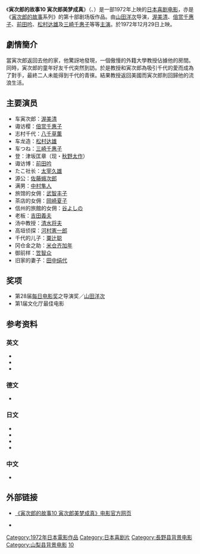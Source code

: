 {{noteTA
|1=zh:男人真命苦; zh-cn:寅次郎的故事; zh-tw:男人真命苦; zh-hk:男人四十戇居居;
}}
{{Infobox Film
| name = 寅次郎的故事10 寅次郎美梦成真<br><small>男はつらいよ 寅次郎夢枕<br>Tora-san's Dream-Come-True</small>
| image = 
| caption = 
| director = [[山田洋次|山田洋次]]
| producer = 
| writer = 山田洋次<br>朝间义隆
| starring = [[渥美清|渥美清]]<br>[[吉永小百合|吉永小百合]]
| music = [[山本直纯|山本直纯]]
| cinematography = 高羽哲夫
| editing = 石井岩
| distributor = [[松竹|松竹]]
| released = {{Film date|1972|12|29}}
| runtime = 95分钟
| country = {{JPN}}
| language = 日语
| budget = 
| gross = 
| preceded_by = [[寅次郎的故事9_柴又慕情|寅次郎的故事9 柴又慕情]]
| followed_by = [[寅次郎的故事11_寅次郎勿忘我|寅次郎的故事11 寅次郎勿忘我]]
}}

《'''寅次郎的故事10 寅次郎美梦成真'''》（{{lang-ja|男はつらいよ 寅次郎夢枕}}、{{lang-en|Tora-san's Dream-Come-True}}）是一部1972年上映的[[日本|日本]][[喜剧电影|喜剧电影]]，亦是《[[寅次郎的故事|寅次郎的故事]]系列》的第十部剧场版作品。由[[山田洋次|山田洋次]]导演，[[渥美清|渥美清]]、[[倍赏千惠子|倍赏千惠子]]、[[前田吟|前田吟]]、[[松村达雄|松村达雄]]及[[三崎千惠子|三崎千惠子]]等等[[主演|主演]]。於1972年12月29日上映。

==劇情簡介==
當寅次郎返回去他的家，他驚訝地發現，一個傲慢的外籍大學教授佔據他的房間。同時，寅次郎的童年好友千代突然到訪。於是教授和寅次郎為吸引千代的愛而成為了對手，最終二人未能得到千代的青徠。結果教授返回美國而寅次郎則回歸他的流浪生活。

==主要演员==
*车寅次郎：[[渥美清|渥美清]]
*诹访樱：[[倍赏千惠子|倍赏千惠子]]
*志村千代：[[八千草薫|八千草薫]]
*车龙造：[[松村达雄|松村达雄]]
*车つね：[[三崎千惠子|三崎千惠子]]
*登：津坂匡章（现・[[秋野太作|秋野太作]]）
*诹访博：[[前田吟|前田吟]]
*たこ社长：[[太宰久雄|太宰久雄]]
*源公：[[佐藤蛾次郎|佐藤蛾次郎]]
*满男：[[中村隼人|中村隼人]]
*旅馆的女佣：[[武智丰子|武智丰子]]
*茶店的女佣：[[岡崎夏子|岡崎夏子]]
*信州的旅館的女佣：[[谷よしの|谷よしの]]
*老板：[[吉田義夫|吉田義夫]]
*汤中教授：[[清水将夫|清水将夫]]
*高垣侦探：[[河村憲一郎|河村憲一郎]]
*千代的儿子：[[粟辻聪|粟辻聪]]
*冈仓金之助：[[米仓齐加年|米仓齐加年]]
*御前样：[[笠智众|笠智众]]
*旧家的妻子：[[田中绢代|田中绢代]]

==奖项==
* 第28届[[每日电影奖|每日电影奖]]之导演奖／[[山田洋次|山田洋次]]
* 第1届文化厅最佳电影

==参考资料==
===英文===
* {{cite web|url=http://ftvdb.bfi.org.uk/sift/title/305846|title=OTOKO WA TSURAI YO TORAJIRO YUME MAKURA (1972)|accessdate=2013-05-02|publisher=[[英国电影协会|英国电影协会]]|language=en|archive-url=https://web.archive.org/web/20121017231708/http://ftvdb.bfi.org.uk/sift/title/305846|archive-date=2012-10-17|dead-url=yes}}
* {{cite web|url=http://www.citwf.com/film257096.htm|title=OTOKO WA TSURAIYO -TORAJIRO YUMEMAKURA|accessdate=2013-05-02|publisher=[[Complete_Index_to_World_Film|Complete Index to World Film]]|language=en|archive-date=2012-09-13|archive-url=https://web.archive.org/web/20120913075135/http://www.citwf.com/film257096.htm|dead-url=no}}
* {{cite web|first=Stuart|last=Galbraith IV|authorlink=Stuart Galbraith IV|url=http://www.dvdtalk.com/reviews/13975/tora-san-10-tora-sans-dream-come-true/|title=Tora-san 10: Tora-san's Dream Come True (Region 3)|date=2005-01-09|accessdate=2013-05-02|publisher=[[DVD_Talk|DVD Talk]]|language=en|archive-date=2012-10-09|archive-url=https://web.archive.org/web/20121009141743/http://www.dvdtalk.com/reviews/13975/tora-san-10-tora-sans-dream-come-true/|dead-url=no}}

===德文===
* {{cite web|url=http://www.molodezhnaja.ch/torasan10.htm|title=Tora-San's Dream Come True|accessdate=2013-05-02|publisher=[http://www.molodezhnaja.ch/ www.molodezhnaja.ch]|language=de|archive-date=2013-05-20|archive-url=https://web.archive.org/web/20130520013110/http://molodezhnaja.ch/torasan10.htm|dead-url=no}}

===日文===
* {{cite web|url=http://www.allcinema.net/prog/show_c.php?num_c=144204|title=男はつらいよ　寅次郎夢枕(1972)|accessdate=2013-05-02|publisher=[http://www.allcinema.net/ www.allcinema.net]|language=ja|archive-date=2012-10-18|archive-url=https://web.archive.org/web/20121018035608/http://www.allcinema.net/prog/show_c.php?num_c=144204|dead-url=no}}
* {{cite web|url=http://www.japanese-cinema-db.jp/details/11903|title=男はつらいよ 寅次郎夢枕|accessdate=2013-05-02|publisher=[http://www.japanese-cinema-db.jp/index.php 日本电影院数据库]（[[日本文化厅|日本文化厅]]）|language=ja|deadurl=yes|archiveurl=https://web.archive.org/web/20120226044956/http://www.japanese-cinema-db.jp/details/11903|archivedate=2012-02-26}}
* {{cite web|url=http://www.jmdb.ne.jp/1972/cv003790.htm|title=男はつらいよ 寅次郎夢枕|accessdate=2013-05-02|language=ja|publisher=[[日本电影数据库|日本电影数据库]]|archive-date=2013-07-17|archive-url=https://web.archive.org/web/20130717055235/http://www.jmdb.ne.jp/1972/cv003790.htm|dead-url=no}}
* {{cite web|url=http://www.kinejun.jp/cinema/id/28528|title=男はつらいよ 寅次郎夢枕|accessdate=2013-05-02|language=ja|publisher=[[电影旬报|电影旬报]]|deadurl=yes|archiveurl=https://web.archive.org/web/20120309141541/http://www.kinejun.jp/cinema/id/28528|archivedate=2012-03-09}}

===中文===
* {{cite web|url=http://movie.douban.com/subject/1499623/|title=寅次郎的故事10 寅次郎美梦成真|accessdate=2013-05-02|publisher=豆瓣电影|archive-date=2013-07-20|archive-url=https://web.archive.org/web/20130720013929/http://movie.douban.com/subject/1499623/|dead-url=no}}

==外部链接==
{{Portal|日本|电影}}
* {{ja icon}} [https://web.archive.org/web/20130609142708/http://www.tora-san.jp/toranomaki/movie10/ 《寅次郎的故事10 寅次郎美梦成真》电影官方网页]
* {{en icon}} {{imdb title|0069052|寅次郎的故事10 寅次郎美梦成真}}

{{寅次郎的故事}}

{{DEFAULTSORT:Tora-san-10}}
[[Category:1972年日本電影作品|Category:1972年日本電影作品]]
[[Category:日本喜剧片|Category:日本喜剧片]]
[[Category:長野县背景电影|Category:長野县背景电影]]
[[Category:山梨县背景电影|Category:山梨县背景电影]]
[[Category:寅次郎的故事系列|10]]